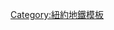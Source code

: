 {{鐵道路線|
| 模板名稱 = 富蘭克林大道接駁線
| 名稱 = {{NYCS bullet|SF}} [[富蘭克林大道接駁線]]
| 代表色 = #808183
| 背景顏色 = #FFFFFF
| 車站列表 = [[富蘭克林大道-福爾頓街車站|富蘭克林大道]] - [[公園廣場車站 (BMT富蘭克林大道線)|公園廣場]] - [[富蘭克林大道／植物園車站|植物園]] - [[展望公園車站 (BMT線)|展望公園]]
}}<noinclude>
[[Category:紐約地鐵模板]]
</noinclude>